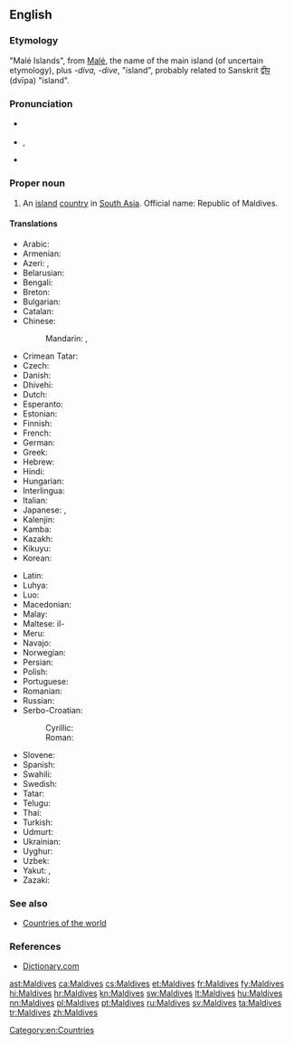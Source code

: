 ==English==
{{wikipedia}}

===Etymology===
"Malé Islands", from [[Malé]], the name of the main island (of uncertain etymology), plus ''-diva, -dive'', "island", probably related to Sanskrit [[द्वीप]] (dvīpa) "island".

===Pronunciation===
* {{a|UK}} {{IPA|/ˈmɔːl.diːvz/|/ˈmɔːl.daɪvz/}}
* {{a|US}} {{IPA|/ˈmɔl.daɪvz/|/ˈmæl.daɪvz/}}, {{a|cot-caught merger also}} {{IPA|/ˈmɑl.daɪvz/}}
* {{audio|en-us-Maldives.ogg|Audio (US)}}

===Proper noun===
{{en-proper noun}} {{p}}

# An [[island]] [[country]] in [[South Asia]]. Official name: Republic of Maldives.

====Translations====
{{trans-top|country in South Asia}}
* Arabic: {{t-|ar|مالديفز|m|tr=maldiifz}}
* Armenian: {{t-|hy|Մալդիվներ|tr=Maldivner}}
* Azeri: {{t-|az|Maldiv adaları}}, {{t-|az|Maldivlər}}
* Belarusian: {{t-|be|Мальдывы|p|tr=Mal’dývy|sc=Cyrl}}
* Bengali: {{Beng|[[মালদ্বীপ]]}}
* Breton: {{t-|br|Maldivez}}
* Bulgarian: {{t-|bg|Малдиви|p|tr=Maldívi|sc=Cyrl}}
* Catalan: {{t+|ca|Maldives|f|p}}
* Chinese:
*: Mandarin: {{t-|cmn|馬爾代夫|sc=Hani}}, {{t-|cmn|马尔代夫|tr=Mǎ'ěrdàifū|sc=Hani}}
* Crimean Tatar: {{tø|crh|Maldivler}}
* Czech: {{t+|cs|Maledivy|p}}
* Danish: {{t-|da|Maldiverne}}
* Dhivehi: {{t-|dv|ދިވެހިރާއްޖެ|tr=Dhivehi Raa'je|sc=Thaa}}
* Dutch: {{t-|nl|Maladiven}}
* Esperanto: {{t-|eo|Maldivoj|p}}
* Estonian: {{t+|et|Maldiivid}}
* Finnish: {{t+|fi|Malediivit}}
* French: {{t+|fr|Maldives|f|p}}
* German: {{t+|de|Malediven}}
* Greek: {{t+|el|Μαλδίβες|f|p|tr=Maldíves}}
* Hebrew: {{t-|he|האיים המלדיביים|p|tr=ha-iyim ha-maldiviyim|sc=Hebr}}
* Hindi: {{t+|hi|मालदीव|tr=māldīv}}
* Hungarian: {{t+|hu|Maldív-szigetek}}
* Interlingua: {{t-|ia|Maldivas}}
* Italian: {{t-|it|Maldive|f|p}}
* Japanese: {{t+|ja|モルディブ|tr=Morudibu}}, {{t-|ja|モルジブ|tr=Morujibu}}
* Kalenjin: {{tø|kln|Maldova}}
* Kamba: {{tø|kam|Maldova}}
* Kazakh: {{t|kk|Мәлдивтер|tr=Məldivter|sc=Cyrl}}
* Kikuyu: {{tø|ki|Maldova}}
* Korean: {{t+|ko|몰디브|tr=Moldibeu|sc=Hang}}
{{trans-mid}}
* Latin: {{t-|la|Divi}}
* Luhya: {{tø|luy|Maldova}}
* Luo: {{tø|luo|Maldova}}
* Macedonian: {{t-|mk|Малдиви|f|p|tr=Maldívi}}
* Malay: {{t-|ms|Maldives}}
* Maltese: il-{{t-|mt|Maldiv}}
* Meru: {{tø|mer|Maldova}}
* Navajo: {{tø|nv|Naakaii Dootłʼizhí Bikéyah Yázhí}}
* Norwegian: {{t+|no|Maldivene}}
* Persian: {{t-|fa|مالدیو|tr=Mâldiv|sc=fa-Arab}}
* Polish: {{t+|pl|Malediwy}}
* Portuguese: {{t+|pt|Maldivas|f|p}}
* Romanian: {{t-|ro|Maldive|f|p}}
* Russian: {{t-|ru|Мальдивы|f|p|tr=Mal’dívy}}
* Serbo-Croatian:
*: Cyrillic: {{t-|sh|Малдиви|m|p}}
*: Roman: {{t-|sh|Maldivi|m|p}}
* Slovene: {{t+|sl|Maldivi|alt=Maldívi|m|p}}
* Spanish: {{t+|es|Maldivas|f|p}}
* Swahili: {{t+|sw|Maldova}}
* Swedish: {{t+|sv|Maldiverna|c}}
* Tatar: {{t-|tt|Мальдивалар|tr=Mal'divalar|sc=Cyrl}}
* Telugu: {{t+|te|మాల్దీవులు}}
* Thai: {{t+|th|มัลดีฟส์|tr=mandip}}
* Turkish: {{t+|tr|Maldivler}}
* Udmurt: {{tø|udm|Мальдив}}
* Ukrainian: {{t+|uk|Мальдіви|p|tr=Mal'dívy}}
* Uyghur: {{t-|ug|مالدىۋ ئاراللىرى|sc=ug-Arab}}
* Uzbek: {{t-|uz|Maldivalar}}
* Yakut: {{tø|sah|Мальдивтар|tr=Mal'divtar|sc=Cyrl}}, {{tø|sah|Мальдив Арыылара|tr=Mal'div Arıılara|sc=Cyrl}}
* Zazaki: {{qualifier|Southern Zazaki}} {{tø|zza|Maldiwi}}
{{trans-bottom}}

===See also===
* [[Appendix:Countries of the world|Countries of the world]]

===References===
* [http://dictionary.reference.com/browse/Maldives Dictionary.com]

[[Category:en:Countries]]

[[ast:Maldives]]
[[ca:Maldives]]
[[cs:Maldives]]
[[et:Maldives]]
[[fr:Maldives]]
[[fy:Maldives]]
[[hi:Maldives]]
[[hr:Maldives]]
[[kn:Maldives]]
[[sw:Maldives]]
[[lt:Maldives]]
[[hu:Maldives]]
[[nn:Maldives]]
[[pl:Maldives]]
[[pt:Maldives]]
[[ru:Maldives]]
[[sv:Maldives]]
[[ta:Maldives]]
[[tr:Maldives]]
[[zh:Maldives]]
